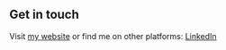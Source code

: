 ## Get in touch

Visit [my website](https://soumen-full-stack-developer.netlify.app/) or find me on other platforms:  [LinkedIn](https://www.linkedin.com/in/soumen-ghosh-a717241b7/)
